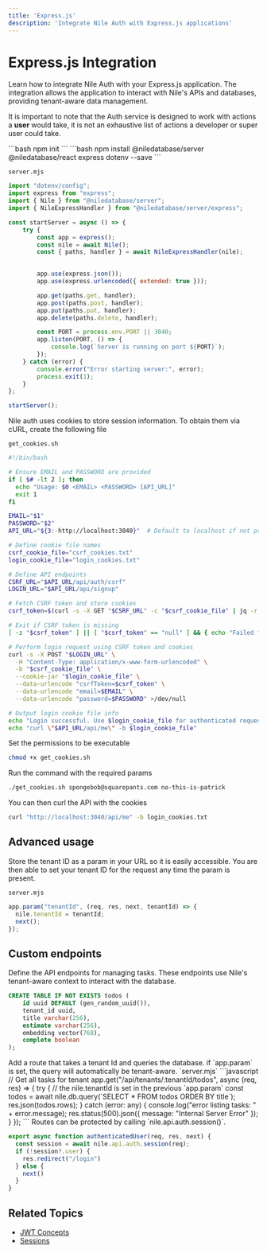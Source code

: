 ```yaml
---
title: 'Express.js'
description: 'Integrate Nile Auth with Express.js applications'
---
```



# Express.js Integration

Learn how to integrate Nile Auth with your Express.js application. The integration allows the application to interact with Nile's APIs and databases, providing tenant-aware data management.

<Tip>It is important to note that the Auth service is designed to work with actions a **user** would take, it is not an exhaustive list of actions a developer or super user could take.</Tip>



<Steps>

<Step title="Create a new app">
```bash
npm init
```
</Step>
<Step title="Install Dependencies">
```bash
npm install @niledatabase/server @niledatabase/react express dotenv --save
```
</Step>

<DbCreds />

<Step title="Implement server">

`server.mjs`
```javascript
import "dotenv/config";
import express from "express";
import { Nile } from "@niledatabase/server";
import { NileExpressHandler } from "@niledatabase/server/express";

const startServer = async () => {
    try {
        const app = express();
        const nile = await Nile();
        const { paths, handler } = await NileExpressHandler(nile);
        

        app.use(express.json());
        app.use(express.urlencoded({ extended: true }));

        app.get(paths.get, handler);
        app.post(paths.post, handler);
        app.put(paths.put, handler);
        app.delete(paths.delete, handler);

        const PORT = process.env.PORT || 3040;
        app.listen(PORT, () => {
            console.log(`Server is running on port ${PORT}`);
        });
    } catch (error) {
        console.error("Error starting server:", error);
        process.exit(1);
    }
};

startServer();
```
</Step>

<Step title="Obtain user credentials">
Nile auth uses cookies to store session information. To obtain them via cURL, create the following file

`get_cookies.sh`
```bash
#!/bin/bash

# Ensure EMAIL and PASSWORD are provided
if [ $# -lt 2 ]; then
  echo "Usage: $0 <EMAIL> <PASSWORD> [API_URL]"
  exit 1
fi

EMAIL="$1"
PASSWORD="$2"
API_URL="${3:-http://localhost:3040}"  # Default to localhost if not provided

# Define cookie file names
csrf_cookie_file="csrf_cookies.txt"
login_cookie_file="login_cookies.txt"

# Define API endpoints
CSRF_URL="$API_URL/api/auth/csrf"
LOGIN_URL="$API_URL/api/signup"

# Fetch CSRF token and store cookies
csrf_token=$(curl -s -X GET "$CSRF_URL" -c "$csrf_cookie_file" | jq -r '.csrfToken')

# Exit if CSRF token is missing
[ -z "$csrf_token" ] || [ "$csrf_token" == "null" ] && { echo "Failed to retrieve CSRF token"; exit 1; }

# Perform login request using CSRF token and cookies
curl -s -X POST "$LOGIN_URL" \
  -H "Content-Type: application/x-www-form-urlencoded" \
  -b "$csrf_cookie_file" \
  --cookie-jar "$login_cookie_file" \
  --data-urlencode "csrfToken=$csrf_token" \
  --data-urlencode "email=$EMAIL" \
  --data-urlencode "password=$PASSWORD" >/dev/null

# Output login cookie file info
echo "Login successful. Use $login_cookie_file for authenticated requests:"
echo "curl \"$API_URL/api/me\" -b $login_cookie_file"

```

Set the permissions to be executable

```bash
chmod +x get_cookies.sh
```

Run the command with the required params
```bash
./get_cookies.sh spongebob@squarepants.com no-this-is-patrick
```

You can then curl the API with the cookies
```bash
curl "http://localhost:3040/api/me" -b login_cookies.txt
```

</Step>
</Steps>

## Advanced usage
Store the tenant ID as a param in your URL so it is easily accessible. You are then able to set your tenant ID for the request any time the param is present.

`server.mjs`
```javascript
app.param("tenantId", (req, res, next, tenantId) => {
  nile.tenantId = tenantId;
  next();
});
```

## Custom endpoints
Define the API endpoints for managing tasks. These endpoints use Nile's tenant-aware context to interact with the database.

<Steps>
<Step title="Create Tenant-Aware Todos Table">

```sql
CREATE TABLE IF NOT EXISTS todos (
    id uuid DEFAULT (gen_random_uuid()),
    tenant_id uuid,
    title varchar(256),
    estimate varchar(256),
    embedding vector(768),
    complete boolean
);
```
</Step>

<Step title="Add route">
Add a route that takes a tenant Id and queries the database. if `app.param` is set, the query will automatically be tenant-aware.
`server.mjs`
```javascript
// Get all tasks for tenant
app.get("/api/tenants/:tenantId/todos", async (req, res) => {
  try {
    // the nile.tenantId is set in the previous `app.param`
    const todos = await nile.db.query(`SELECT * FROM todos ORDER BY title`);
    res.json(todos.rows);
  } catch (error: any) {
    console.log("error listing tasks: " + error.message);
    res.status(500).json({ message: "Internal Server Error" });
  }
});
```
</Step>

<Step title="Protecting Routes">
Routes can be protected by calling `nile.api.auth.session()`.

```javascript
export async function authenticatedUser(req, res, next) {
  const session = await nile.api.auth.session(req);
  if (!session?.user) {
    res.redirect("/login")
  } else {
    next()
  }
}
```
</Step>

</Steps>


## Related Topics

- [JWT Concepts](/auth/concepts/jwt)
- [Sessions](/auth/concepts/sessions) 